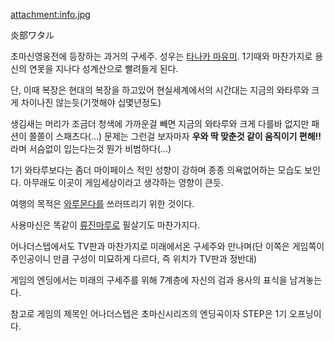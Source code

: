 attachment:info.jpg 

炎部ワタル

초마신영웅전에 등장하는 과거의 구세주. 성우는 [[타나카 마유미]].
1기때와 마찬가지로 용신의 연못을 지나다 성계산으로 빨려들게 된다.

단, 이때 복장은 현대의 복장을 하고있어 현실세계에서의 시간대는 지금의 와타루와 크게 차이나진 않는듯(기껏해야 십몇년정도)

생김새는 머리가 조금더 청색에 가까운걸 빼면 지금의 와타루와 크게 다를바 없지만
패션이 쫄쫄이 스패츠다(...)
문제는 그런걸 보자마자 '''우와 딱 맞춘것 같이 움직이기 편해!!''' 라며 서슴없이 입는다는것 뭔가 비범하다(...)

1기 와타루보다는 좀더 마이페이스 적인 성향이 강하며 종종 의욕없어하는 모습도 보인다.
아무래도 이곳이 게임세상이라고 생각하는 영향이 큰듯.

여행의 목적은 [[와루몬다]]를 쓰러뜨리기 위한 것이다.

사용마신은 똑같이 [[류진마루]]로 필살기도 마찬가지다.

어나더스텝에서도 TV판과 마찬가지로 미래에서온 구세주와 만나며(단 이쪽은 게임쪽이 주인공이니 만큼 구성이 미묘하게 다르다, 즉 위치가 TV판과 정반대)

게임의 엔딩에서는 미래의 구세주를 위해 7계층에 자신의 검과 용사의 표식을 남겨놓는다.

참고로 게임의 제목인 어나더스텝은 초마신시리즈의 엔딩곡이자 STEP은 1기 오프닝이다.  
